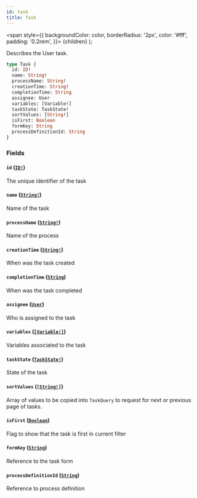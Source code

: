 ```yaml
---
id: task
title: Task
---
```


<span
style={{
      backgroundColor: color,
      borderRadius: '2px',
      color: '#fff',
      padding: '0.2rem',
    }}>
{children}
</span>
);

Describes the User task.

```graphql
type Task {
  id: ID!
  name: String!
  processName: String!
  creationTime: String!
  completionTime: String
  assignee: User
  variables: [Variable!]
  taskState: TaskState!
  sortValues: [String!]
  isFirst: Boolean
  formKey: String
  processDefinitionId: String
}
```

### Fields

#### `id` ([`ID!`](/docs/reference/tasklist-api/scalars/id))

The unique identifier of the task

#### `name` ([`String!`](/docs/reference/tasklist-api/scalars/string))

Name of the task

#### `processName` ([`String!`](/docs/reference/tasklist-api/scalars/string))

Name of the process

#### `creationTime` ([`String!`](/docs/reference/tasklist-api/scalars/string))

When was the task created

#### `completionTime` ([`String`](/docs/reference/tasklist-api/scalars/string))

When was the task completed

#### `assignee` ([`User`](/docs/reference/tasklist-api/objects/user))

Who is assigned to the task

#### `variables` ([`[Variable!]`](/docs/reference/tasklist-api/objects/variable))

Variables associated to the task

#### `taskState` ([`TaskState!`](/docs/reference/tasklist-api/enums/task-state))

State of the task

#### `sortValues` ([`[String!]`](/docs/reference/tasklist-api/scalars/string))

Array of values to be copied into `TaskQuery` to request for next or previous page of tasks.

#### `isFirst` ([`Boolean`](/docs/reference/tasklist-api/scalars/boolean))

Flag to show that the task is first in current filter

#### `formKey` ([`String`](/docs/reference/tasklist-api/scalars/string))

Reference to the task form

#### `processDefinitionId` ([`String`](/docs/reference/tasklist-api/scalars/string))

Reference to process definition
